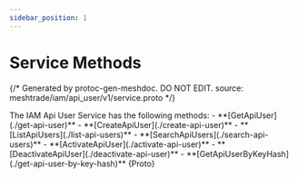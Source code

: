 ```yaml
---
sidebar_position: 1
---
```



# Service Methods

{/*
Generated by protoc-gen-meshdoc. DO NOT EDIT.
source: meshtrade/iam/api_user/v1/service.proto
*/}


<Tabs>

<TabItem value="table" label="Table of Methods">
The IAM Api User Service has the following methods:
- **[GetApiUser](./get-api-user)**
- **[CreateApiUser](./create-api-user)**
- **[ListApiUsers](./list-api-users)**
- **[SearchApiUsers](./search-api-users)**
- **[ActivateApiUser](./activate-api-user)**
- **[DeactivateApiUser](./deactivate-api-user)**
- **[GetApiUserByKeyHash](./get-api-user-by-key-hash)**
</TabItem>

<TabItem value="protobuf" label="Protobuf">
<CodeBlock language="protobuf">{Proto}</CodeBlock>
</TabItem>

</Tabs>
